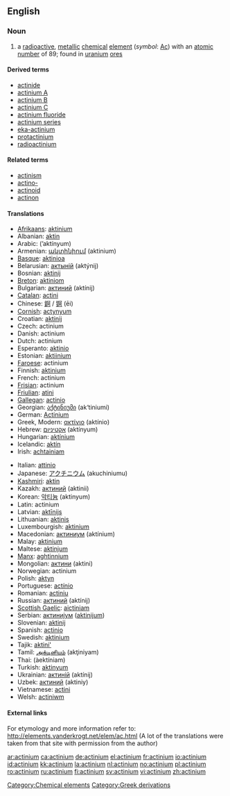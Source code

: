 {{see|Actinium}}
==English==
{{elements|Ac|radon|Ra|thorium|Th}}
=== Noun ===
{{en-noun|-}}
{{wikipedia}}

# a [[radioactive]], [[metallic]] [[chemical]] [[element]] (''symbol'': [[Ac]]) with an [[atomic number]] of 89; found in [[uranium]] [[ore]]s

====Derived terms====
*[[actinide]]
*[[actinium A]]
*[[actinium B]]
*[[actinium C]]
*[[actinium fluoride]]
*[[actinium series]]
*[[eka-actinium]]
*[[protactinium]]
*[[radioactinium]]

====Related terms====
*[[actinism]]
*[[actino-]]
*[[actinoid]]
*[[actinon]]

==== Translations ====
{{top}}
*[[Afrikaans]]: [[aktinium]]
*Albanian: [[aktin]]
*Arabic: {{ARchar|[[اكتنيوم]]}} (’aktínyum) {{m}}
*Armenian: [[ակտինիում]] (aktinium)
*[[Basque]]: [[aktinioa]]
*Belarusian: [[актынiй]] (aktýnij) {{m}}
*Bosnian: [[aktinij]]
*[[Breton]]: [[aktiniom]]
*Bulgarian: [[актиний]] (aktínij) {{m}}
*[[Catalan]]: [[actini]]
*Chinese: [[錒]] / [[锕]] (ēi)
*[[Cornish]]: [[actynyum]]
*Croatian: [[aktinij]]
*Czech: actinium
*Danish: actinium
*Dutch: actinium {{n}}
*Esperanto: [[aktinio]]
*Estonian: [[aktiinium]]
*[[Faroese]]: actinium
*Finnish: [[aktinium]]
*French: actinium {{m}}
*[[Frisian]]: actinium
*[[Friulian]]: [[atini]]
*[[Gallegan]]: [[actinio]]
*Georgian: [[აქტინიუმი]] (ak‘tiniumi)
*German: [[Actinium]] {{n}}
*Greek, Modern: [[ακτίνιο]] (aktínio) {{n}}
*Hebrew: [[אקטיניום]] (aktínyum)
*Hungarian: [[aktínium]]
*Icelandic: [[aktín]]
*Irish: [[achtainiam]]
{{mid}}
*Italian: [[attinio]] {{m}}
*Japanese: [[アクチニウム]] (akuchiniumu)
*[[Kashmiri]]: [[aktin]]
*Kazakh: [[актиний]] (aktinii)
*Korean: [[악티늄]] (aktinyum)
*Latin: actinium
*Latvian: [[aktīnijs]]
*Lithuanian: [[aktinis]]
*Luxembourgish: [[aktinium]]
*Macedonian: [[актиниум]] (aktínium) {{m}}
*Malay: [[aktinium]]
*Maltese: [[aktinjum]]
*[[Manx]]: [[aghtinnium]]
*Mongolian: [[актини]] (aktini)
*Norwegian: actinium
*Polish: [[aktyn]] {{m}}
*Portuguese: [[actínio]] {{m}}
*Romanian: [[actiniu]] {{n}}
*Russian: [[актиний]] (aktínij) {{m}}
*[[Scottish Gaelic]]: [[aictiniam]]
*Serbian: [[актиниjум]] ([[aktinijum]]) {{m}}
*Slovenian: [[aktinij]]
*Spanish: [[actinio]] {{m}}
*Swedish: [[aktinium]]
*Tajik: [[aktini']]
*Tamil: [[அக்டினியம்]] (akţiniyam)
*Thai: {{THchar|[[แอกทิเนียม]]}} (àektíniam)
*Turkish: [[aktinyum]]
*Ukrainian: [[актинiй]] (aktínij) {{m}}
*Uzbek: [[актиний]] (aktiniy)
*Vietnamese: [[actini]]
*Welsh: [[actiniwm]]
{{bottom}}

====External links====
For etymology and more information refer to:
http://elements.vanderkrogt.net/elem/ac.html
(A lot of the translations were taken from that site with permission from the author)

[[Category:Chemical elements]]
[[Category:Greek derivations]]

[[ar:actinium]]
[[ca:actinium]]
[[de:actinium]]
[[el:actinium]]
[[fr:actinium]]
[[io:actinium]]
[[id:actinium]]
[[kk:actinium]]
[[la:actinium]]
[[nl:actinium]]
[[no:actinium]]
[[pl:actinium]]
[[ro:actinium]]
[[ru:actinium]]
[[fi:actinium]]
[[sv:actinium]]
[[vi:actinium]]
[[zh:actinium]]